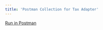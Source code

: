 ```yaml
---
title: 'Postman Collection for Tax Adapter'
---
```

[Run in Postman](https://chargebee.postman.co/workspace/Tax-team~9489def3-7902-4029-a8f5-de6410aa5bbf)